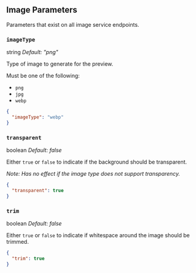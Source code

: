## Image Parameters

Parameters that exist on all image service endpoints.

### `imageType`

string _Default: "png"_

Type of image to generate for the preview.

Must be one of the following:

- `png`
- `jpg`
- `webp`

```json
{
  "imageType": "webp"
}
```

### `transparent`

boolean _Default: false_

Either `true` or `false` to indicate if the background should be transparent.

_Note: Has no effect if the image type does not support transparency._

```json
{
  "transparent": true
}
```

### `trim`

boolean _Default: false_

Either `true` or `false` to indicate if whitespace around the image should be trimmed.

```json
{
  "trim": true
}
```
